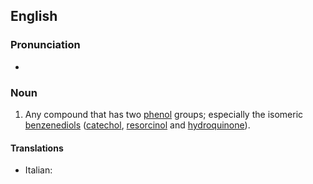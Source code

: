 ==English==

===Pronunciation===
* {{a|UK}} {{IPA|/daɪˈfiːnɒɫ/}}

===Noun===
{{en-noun}}

# {{organic chemistry}} Any compound that has two [[phenol]] groups; especially the isomeric [[benzenediol]]s ([[catechol]], [[resorcinol]] and [[hydroquinone]]).

====Translations====
{{trans-top|organic chemistry: compound with two phenol groups}}
*Italian: {{t-|it|difenolo|m}}
{{trans-mid}}
{{trans-bottom}}